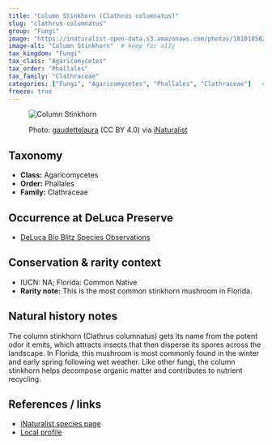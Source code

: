 ```yaml
---
title: "Column Stinkhorn (Clathrus columnatus)"
slug: "clathrus-columnatus"
group: "Fungi"
image: "https://inaturalist-open-data.s3.amazonaws.com/photos/181018582/large.jpeg"        # keep for thumbnails
image-alt: "Column Stinkhorn"  # keep for a11y
tax_kingdom: "Fungi"
tax_class: "Agaricomycetes"
tax_order: "Phallales"
tax_family: "Clathraceae"
categories: ["Fungi", "Agaricomycetes", "Phallales", "Clathraceae"]   # these drive the chips + filtering
freeze: true
---
```


<figure class="species-figure">

<img src="https://inaturalist-open-data.s3.amazonaws.com/photos/181018582/large.jpeg" alt="Column Stinkhorn" class="species-photo"/>

<figcaption class="photo-credit">

Photo: <a href="https://www.inaturalist.org/people/gaudettelaura">gaudettelaura</a> (CC BY 4.0) via <a href="https://www.inaturalist.org/observations/107609390">iNaturalist</a>

</figcaption>

</figure>

## Taxonomy

-   **Class:** Agaricomycetes
-   **Order:** Phallales
-   **Family:** Clathraceae

## Occurrence at DeLuca Preserve

-   [DeLuca Bio Blitz Species Observations](https://www.inaturalist.org/observations/?project_id=annual-uf-ifas-deluca-bioblitz-data&taxon_id=54590)

## Conservation & rarity context

-   IUCN: NA; Florida: Common Native
-   **Rarity note:** This is the most common stinkhorn mushroom in Florida.

## Natural history notes

The column stinkhorn (Clathrus columnatus) gets its name from the potent odor it emits, which attracts insects that then disperse its spores across the landscape. In Florida, this mushroom is most commonly found in the winter and early spring following wet weather. Like other fungi, the column stinkhorn helps decompose organic matter and contributes to nutrient recycling.

## References / links

-   [iNaturalist species page](https://www.inaturalist.org/taxa/54590-Clathrus-columnatus)
-   [Local profile](https://blogs.ifas.ufl.edu/escambiaco/2021/01/20/weekly-what-is-it-stinkhorn-fungus/)
